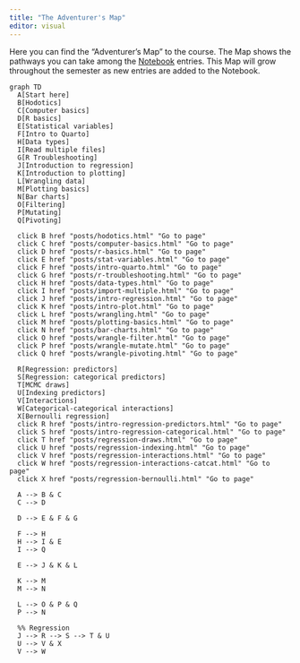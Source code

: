 ```yaml
---
title: "The Adventurer's Map"
editor: visual
---
```


Here you can find the "Adventurer's Map" to the course. The Map shows the pathways you can take among the [Notebook](notebook.qmd) entries. This Map will grow throughout the semester as new entries are added to the Notebook.

<!-- {{< pdf posts/map.pdf width=100% height=600 >}} -->

```mermaid
graph TD
  A[Start here]
  B[Hodotics]
  C[Computer basics]
  D[R basics]
  E[Statistical variables]
  F[Intro to Quarto]
  H[Data types]
  I[Read multiple files]
  G[R Troubleshooting]
  J[Introduction to regression]
  K[Introduction to plotting]
  L[Wrangling data]
  M[Plotting basics]
  N[Bar charts]
  O[Filtering]
  P[Mutating]
  Q[Pivoting]
  
  click B href "posts/hodotics.html" "Go to page"
  click C href "posts/computer-basics.html" "Go to page"
  click D href "posts/r-basics.html" "Go to page"
  click E href "posts/stat-variables.html" "Go to page"
  click F href "posts/intro-quarto.html" "Go to page"
  click G href "posts/r-troubleshooting.html" "Go to page"
  click H href "posts/data-types.html" "Go to page"
  click I href "posts/import-multiple.html" "Go to page"
  click J href "posts/intro-regression.html" "Go to page"
  click K href "posts/intro-plot.html" "Go to page"
  click L href "posts/wrangling.html" "Go to page"
  click M href "posts/plotting-basics.html" "Go to page"
  click N href "posts/bar-charts.html" "Go to page"
  click O href "posts/wrangle-filter.html" "Go to page"
  click P href "posts/wrangle-mutate.html" "Go to page"
  click Q href "posts/wrangle-pivoting.html" "Go to page"
  
  R[Regression: predictors]
  S[Regression: categorical predictors]
  T[MCMC draws]
  U[Indexing predictors]
  V[Interactions]
  W[Categorical-categorical interactions]
  X[Bernoulli regression]
  click R href "posts/intro-regression-predictors.html" "Go to page"
  click S href "posts/intro-regression-categorical.html" "Go to page"
  click T href "posts/regression-draws.html" "Go to page"
  click U href "posts/regression-indexing.html" "Go to page"
  click V href "posts/regression-interactions.html" "Go to page"
  click W href "posts/regression-interactions-catcat.html" "Go to page"
  click X href "posts/regression-bernoulli.html" "Go to page"
  
  A --> B & C
  C --> D
  
  D --> E & F & G
  
  F --> H
  H --> I & E
  I --> Q
  
  E --> J & K & L
  
  K --> M
  M --> N

  L --> O & P & Q
  P --> N
  
  %% Regression
  J --> R --> S --> T & U
  U --> V & X
  V --> W
  
```
